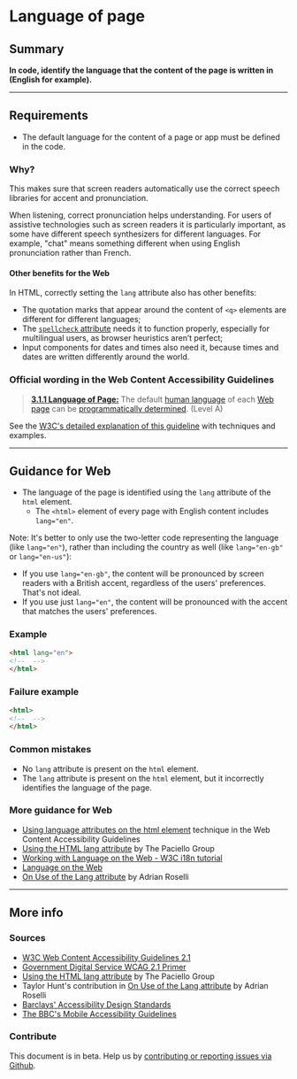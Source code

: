 
# Language of page

## Summary

**In code, identify the language that the content of the page is written in (English for example).**

---

## Requirements

* The default language for the content of a page or app must be defined in the code.

### Why?

This makes sure that screen readers automatically use the correct speech libraries for accent and pronunciation.

When listening, correct pronunciation helps understanding. For users of assistive technologies such as screen readers it is particularly important, as some have different speech synthesizers for different languages. For example, "chat" means something different when using English pronunciation rather than French.

#### Other benefits for the Web

In HTML, correctly setting the `lang` attribute also has other benefits:
* The quotation marks that appear around the content of `<q>` elements are different for different languages;
* The [`spellcheck` attribute](https://developer.mozilla.org/en-US/docs/Web/HTML/Global_attributes/spellcheck) needs it to function properly, especially for multilingual users, as browser heuristics aren’t perfect;
* Input components for dates and times also need it, because times and dates are written differently around the world.

### Official wording in the Web Content Accessibility Guidelines

> [**3.1.1 Language of Page:**](https://www.w3.org/TR/UNDERSTANDING-WCAG20/meaning-doc-lang-id.html) The default [human language](https://www.w3.org/TR/UNDERSTANDING-WCAG20/meaning-doc-lang-id.html#human-langdef) of each [Web page](https://www.w3.org/TR/UNDERSTANDING-WCAG20/meaning-doc-lang-id.html#webpagedef) can be [programmatically determined](https://www.w3.org/TR/UNDERSTANDING-WCAG20/meaning-doc-lang-id.html#programmaticallydetermineddef). (Level A)

See the [W3C's detailed explanation of this guideline](https://www.w3.org/TR/UNDERSTANDING-WCAG20/meaning-doc-lang-id.html) with techniques and examples.

---

## Guidance for Web

*   The language of the page is identified using the `lang` attribute of the `html` element.
    *   The `<html>` element of every page with English content includes `lang="en"`.

Note: It's better to only use the two-letter code representing the language (like `lang="en"`), rather than including the country as well (like `lang="en-gb"` or `lang="en-us"`):
*   If you use `lang="en-gb"`, the content will be pronounced by screen readers with a British accent, regardless of the users' preferences. That's not ideal.
*   If you use just `lang="en"`, the content will be pronounced with the accent that matches the users' preferences.

### Example

```html
<html lang="en">
<!--  -->
</html>
```

### Failure example

```html
<html>
<!--  -->
</html>
```

### Common mistakes

*   No `lang` attribute is present on the `html` element.
*   The `lang` attribute is present on the `html` element, but it incorrectly identifies the language of the page.

### More guidance for Web

* [Using language attributes on the html element](https://www.w3.org/TR/2016/NOTE-WCAG20-TECHS-20161007/H57) technique in the Web Content Accessibility Guidelines
* [Using the HTML lang attribute](https://www.paciellogroup.com/blog/2016/06/using-the-html-lang-attribute/) by The Paciello Group
* [Working with Language on the Web - W3C i18n tutorial](https://www.w3.org/International/tutorials/language-decl/)
* [Language on the Web](https://www.w3.org/International/getting-started/language)
* [On Use of the Lang attribute](https://adrianroselli.com/2015/01/on-use-of-lang-attribute.html) by Adrian Roselli

---

## More info

### Sources

* [W3C Web Content Accessibility Guidelines 2.1](https://www.w3.org/TR/WCAG21/)
* [Government Digital Service WCAG 2.1 Primer](https://alphagov.github.io/wcag-primer/)
* [Using the HTML lang attribute](https://www.paciellogroup.com/blog/2016/06/using-the-html-lang-attribute/) by The Paciello Group
* Taylor Hunt's contribution in [On Use of the Lang attribute](https://adrianroselli.com/2015/01/on-use-of-lang-attribute.html) by Adrian Roselli
* [Barclays' Accessibility Design Standards](https://home.barclays/who-we-are/our-suppliers/our-requirements-of-external-suppliers/)
* [The BBC's Mobile Accessibility Guidelines](https://www.bbc.co.uk/guidelines/futuremedia/accessibility/mobile/summary)

### Contribute

This document is in beta. Help us by [contributing or reporting issues via Github](https://github.com/web-accessibility-io/web-accessibility.io).
